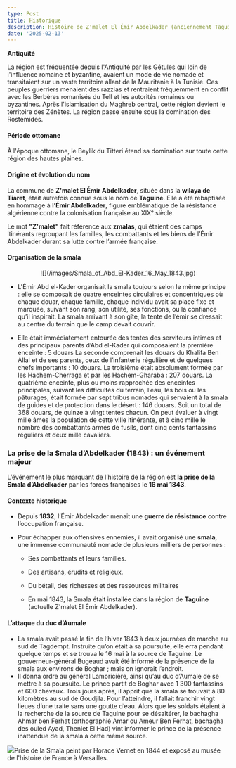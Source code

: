 ```yaml
---
type: Post
title: Historique
description: Histoire de Z'malet El Émir Abdelkader (anciennement Taguine)
date: '2025-02-13'
---
```

**Antiquité**

La région est fréquentée depuis l'Antiquité par les Gétules qui loin de l'influence romaine et byzantine, avaient un mode de vie nomade et transitaient sur un vaste territoire allant de la Mauritanie à la Tunisie. Ces peuples guerriers menaient des razzias et rentraient fréquemment en conflit avec les Berbères romanisés du Tell et les autorités romaines ou byzantines.
Après l'islamisation du Maghreb central, cette région devient le territoire des Zénètes. La région passe ensuite sous la domination des Rostémides.

#### **Période ottomane**

À l'époque ottomane, le Beylik du Titteri étend sa domination sur toute cette région des hautes plaines.

#### **Origine et évolution du nom**

La commune de **Z'malet El Émir Abdelkader**, située dans la **wilaya de Tiaret**, était autrefois connue sous le nom de **Taguine**. Elle a été rebaptisée en hommage à **l’Émir Abdelkader**, figure emblématique de la résistance algérienne contre la colonisation française au XIXᵉ siècle.

Le mot **"Z'malet"** fait référence aux **zmalas**, qui étaient des camps itinérants regroupant les familles, les combattants et les biens de l’Émir Abdelkader durant sa lutte contre l’armée française.

#### **Organisation de la smala**

<div style="text-align: center">![](/images/Smala_of_Abd_El-Kader_16_May_1843.jpg)</div>

*   L'Émir Abd el-Kader organisait la smala toujours selon le même principe : elle se composait de quatre enceintes circulaires et concentriques où chaque douar, chaque famille, chaque individu avait sa place fixe et marquée, suivant son rang, son utilité, ses fonctions, ou la confiance qu’il inspirait. La smala arrivant à son gîte, la tente de l’émir se dressait au centre du terrain que le camp devait couvrir.

*   Elle était immédiatement entourée des tentes des serviteurs intimes et des principaux parents d’Abd el-Kader qui composaient la première enceinte : 5 douars
    La seconde comprenait les douars du Khalifa Ben Allal et de ses parents, ceux de l’infanterie régulière et de quelques chefs importants : 10 douars.
    La troisième était absolument formée par les Hachem-Cherraga et par les Hachem-Gharaba : 207 douars.
    La quatrième enceinte, plus ou moins rapprochée des enceintes principales, suivant les difficultés du terrain, l’eau, les bois ou les pâturages, était formée par sept tribus nomades qui servaient à la smala de guides et de protection dans le désert : 146 douars.
    Soit un total de 368 douars, de quinze à vingt tentes chacun. On peut évaluer à vingt mille âmes la population de cette ville itinérante, et à cinq mille le nombre des combattants armés de fusils, dont cinq cents fantassins réguliers et deux mille cavaliers.

### **La prise de la Smala d’Abdelkader (1843) : un événement majeur**

L’événement le plus marquant de l’histoire de la région est **la prise de la Smala d’Abdelkader** par les forces françaises le **16 mai 1843**.

#### **Contexte historique**

*   Depuis **1832**, l’Émir Abdelkader menait une **guerre de résistance** contre l’occupation française.

*   Pour échapper aux offensives ennemies, il avait organisé une **smala**, une immense communauté nomade de plusieurs milliers de personnes :

    *   Ses combattants et leurs familles.

    *   Des artisans, érudits et religieux.

    *   Du bétail, des richesses et des ressources militaires

    *   En mai 1843, la Smala était installée dans la région de **Taguine** (actuelle Z'malet El Émir Abdelkader).

#### **L’attaque du duc d’Aumale**

*   La smala avait passé la fin de l’hiver 1843 à deux journées de marche au sud de Tagdempt. Instruite qu’on était à sa poursuite, elle erra pendant quelque temps et se trouva le 16 mai à la source de Taguine. Le gouverneur-général Bugeaud avait été informé de la présence de la smala aux environs de Boghar ; mais on ignorait l’endroit.
*   Il donna ordre au général Lamoricière, ainsi qu’au duc d’Aumale de se mettre à sa poursuite. Le prince partit de Boghar avec 1 300 fantassins et 600 chevaux. Trois jours après, il apprit que la smala se trouvait à 80 kilomètres au sud de Goudjila. Pour l’atteindre, il fallait franchir vingt lieues d’une traite sans une goutte d’eau. Alors que les soldats étaient à la recherche de la source de Taguine pour se désaltérer, le bachagha Ahmar ben Ferhat (orthographié Amar ou Ameur Ben Ferhat, bachagha des ouled Ayad, Theniet El Had) vint informer le prince de la présence inattendue de la smala à cette même source.

![](/images/Smala%20Emir%20Abdelkader%20-%20Horace%20Vernet.jpg)Prise de la Smala peint par Horace Vernet en 1844 et exposé au musée de l'histoire de France à Versailles.
